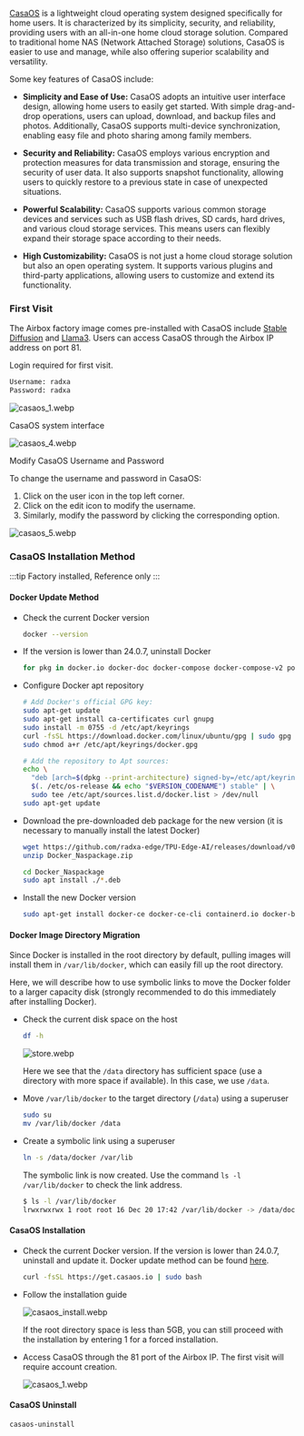 [CasaOS](https://casaos.io/) is a lightweight cloud operating system designed specifically for home users. It is characterized by its simplicity, security, and reliability, providing users with an all-in-one home cloud storage solution. Compared to traditional home NAS (Network Attached Storage) solutions, CasaOS is easier to use and manage, while also offering superior scalability and versatility.

Some key features of CasaOS include:

- **Simplicity and Ease of Use:** CasaOS adopts an intuitive user interface design, allowing home users to easily get started. With simple drag-and-drop operations, users can upload, download, and backup files and photos. Additionally, CasaOS supports multi-device synchronization, enabling easy file and photo sharing among family members.

- **Security and Reliability:** CasaOS employs various encryption and protection measures for data transmission and storage, ensuring the security of user data. It also supports snapshot functionality, allowing users to quickly restore to a previous state in case of unexpected situations.

- **Powerful Scalability:** CasaOS supports various common storage devices and services such as USB flash drives, SD cards, hard drives, and various cloud storage services. This means users can flexibly expand their storage space according to their needs.

- **High Customizability:** CasaOS is not just a home cloud storage solution but also an open operating system. It supports various plugins and third-party applications, allowing users to customize and extend its functionality.

### First Visit

The Airbox factory image comes pre-installed with CasaOS include [Stable Diffusion](casaos_app_install#install-radxa-stable-diffusion-app) and [Llama3](casaos_app_install#install-radxa-llama3-chatbot-gpt-app). Users can access CasaOS through the Airbox IP address on port 81.

Login required for first visit.

```bash
Username: radxa
Password: radxa
```

![casaos_1.webp](/img/general-tutorial/tpu_ai/casaos_1.webp)

CasaOS system interface

![casaos_4.webp](/img/general-tutorial/tpu_ai/casaos_4.webp)

Modify CasaOS Username and Password

To change the username and password in CasaOS:

1. Click on the user icon in the top left corner.
2. Click on the edit icon to modify the username.
3. Similarly, modify the password by clicking the corresponding option.

![casaos_5.webp](/img/general-tutorial/tpu_ai/casaos_5.webp)

### CasaOS Installation Method

:::tip
Factory installed, Reference only
:::

#### Docker Update Method

- Check the current Docker version

  ```bash
  docker --version
  ```

- If the version is lower than 24.0.7, uninstall Docker

  ```bash
  for pkg in docker.io docker-doc docker-compose docker-compose-v2 podman-docker containerd runc; do sudo apt-get remove $pkg; done
  ```

- Configure Docker apt repository

  ```bash
  # Add Docker's official GPG key:
  sudo apt-get update
  sudo apt-get install ca-certificates curl gnupg
  sudo install -m 0755 -d /etc/apt/keyrings
  curl -fsSL https://download.docker.com/linux/ubuntu/gpg | sudo gpg --dearmor -o /etc/apt/keyrings/docker.gpg
  sudo chmod a+r /etc/apt/keyrings/docker.gpg

  # Add the repository to Apt sources:
  echo \
    "deb [arch=$(dpkg --print-architecture) signed-by=/etc/apt/keyrings/docker.gpg] https://download.docker.com/linux/ubuntu \
    $(. /etc/os-release && echo "$VERSION_CODENAME") stable" | \
    sudo tee /etc/apt/sources.list.d/docker.list > /dev/null
  sudo apt-get update
  ```

- Download the pre-downloaded deb package for the new version (it is necessary to manually install the latest Docker)

  ```bash
  wget https://github.com/radxa-edge/TPU-Edge-AI/releases/download/v0.1.0/Docker_Naspackage.zip
  unzip Docker_Naspackage.zip

  cd Docker_Naspackage
  sudo apt install ./*.deb
  ```

- Install the new Docker version

  ```bash
  sudo apt-get install docker-ce docker-ce-cli containerd.io docker-buildx-plugin docker-compose-plugin
  ```

#### Docker Image Directory Migration

Since Docker is installed in the root directory by default, pulling images will install them in `/var/lib/docker`, which can easily fill up the root directory.

Here, we will describe how to use symbolic links to move the Docker folder to a larger capacity disk (strongly recommended to do this immediately after installing Docker).

- Check the current disk space on the host

  ```bash
  df -h
  ```

  ![store.webp](/img/general-tutorial/tpu_ai/store.webp)

  Here we see that the `/data` directory has sufficient space (use a directory with more space if available). In this case, we use `/data`.

- Move `/var/lib/docker` to the target directory (`/data`) using a superuser

  ```bash
  sudo su
  mv /var/lib/docker /data
  ```

- Create a symbolic link using a superuser

  ```bash
  ln -s /data/docker /var/lib
  ```

  The symbolic link is now created. Use the command `ls -l /var/lib/docker` to check the link address.

  ```bash
  $ ls -l /var/lib/docker
  lrwxrwxrwx 1 root root 16 Dec 20 17:42 /var/lib/docker -> /data/docker
  ```

#### CasaOS Installation

- Check the current Docker version. If the version is lower than 24.0.7, uninstall and update it. Docker update method can be found [here](#docker-update-method).

  ```bash
  curl -fsSL https://get.casaos.io | sudo bash
  ```

- Follow the installation guide

  ![casaos_install.webp](/img/general-tutorial/tpu_ai/casaos_install.webp)

  If the root directory space is less than 5GB, you can still proceed with the installation by entering 1 for a forced installation.

- Access CasaOS through the 81 port of the Airbox IP. The first visit will require account creation.

  ![casaos_1.webp](/img/general-tutorial/tpu_ai/casaos_1.webp)

#### CasaOS Uninstall

```bash
casaos-uninstall
```
